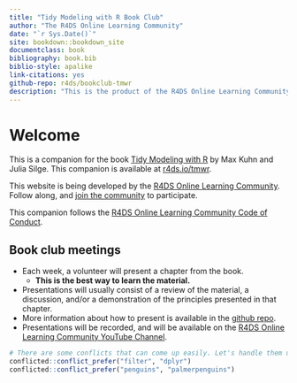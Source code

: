 ```yaml
--- 
title: "Tidy Modeling with R Book Club"
author: "The R4DS Online Learning Community"
date: "`r Sys.Date()`"
site: bookdown::bookdown_site
documentclass: book
bibliography: book.bib
biblio-style: apalike
link-citations: yes
github-repo: r4ds/bookclub-tmwr
description: "This is the product of the R4DS Online Learning Community's Tidy Modeling with R Book Club."
---
```


# Welcome {-}

This is a companion for the book [Tidy Modeling with R](https://www.tmwr.org/) by Max Kuhn and Julia Silge.
This companion is available at [r4ds.io/tmwr](https://r4ds.io/tmwr).

This website is being developed by the [R4DS Online Learning Community](https://rfordatasci.com). Follow along, and [join the community](https://r4ds.io/join) to participate.

This companion follows the [R4DS Online Learning Community Code of Conduct](https://r4ds.io/conduct).

## Book club meetings {-}

- Each week, a volunteer will present a chapter from the book.
  - **This is the best way to learn the material.**
- Presentations will usually consist of a review of the material, a discussion, and/or a demonstration of the principles presented in that chapter.
- More information about how to present is available in the [github repo](https://github.com/r4ds/bookclub-tmwr).
- Presentations will be recorded, and will be available on the [R4DS Online Learning Community YouTube Channel](https://r4ds.io/youtube).

```r
# There are some conflicts that can come up easily. Let's handle them up front.
conflicted::conflict_prefer("filter", "dplyr")
conflicted::conflict_prefer("penguins", "palmerpenguins")
```

